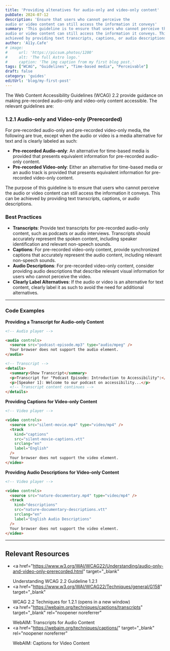 ```yaml
---
title: 'Providing altenatives for audio-only and video-only content'
pubDate: 2024-07-12
description: 'Ensure that users who cannot perceive the
audio or video content can still access the information it conveys'
summary: 'This guideline is to ensure that users who cannot perceive the
audio or video content can still access the information it conveys. This can be
achieved by providing text transcripts, captions, or audio descriptions.'
author: 'A11y.Cafe'
# image:
#     url: 'https://picsum.photos/1200'
#     alt: 'The full Astro logo.'
#     caption: 'The img caption from my first blog post.'
tags: ["WCAG", "Guidelines", "Time-based media", "Perceivable"]
draft: false
category: 'guides'
editUrl: 'blog/my-first-post'
---
```


The Web Content Accessibility Guidelines (WCAG) 2.2 provide guidance on making
pre-recorded audio-only and video-only content accessible. The relevant
guidelines are:

### 1.2.1 Audio-only and Video-only (Prerecorded)

For pre-recorded audio-only and pre-recorded video-only media, the following are
true, except when the audio or video is a media alternative for text and is
clearly labeled as such:

- **Pre-recorded Audio-only**: An alternative for time-based media is provided
  that presents equivalent information for pre-recorded audio-only content.
- **Pre-recorded Video-only**: Either an alternative for time-based media or an
  audio track is provided that presents equivalent information for pre-recorded
  video-only content.

The purpose of this guideline is to ensure that users who cannot perceive the
audio or video content can still access the information it conveys. This can be
achieved by providing text transcripts, captions, or audio descriptions.

### Best Practices

- **Transcripts**: Provide text transcripts for pre-recorded audio-only content,
  such as podcasts or audio interviews. Transcripts should accurately represent
  the spoken content, including speaker identification and relevant non-speech
  sounds.
- **Captions**: For pre-recorded video-only content, provide synchronized
  captions that accurately represent the audio content, including relevant
  non-speech sounds.
- **Audio Descriptions**: For pre-recorded video-only content, consider
  providing audio descriptions that describe relevant visual information for
  users who cannot perceive the video.
- **Clearly Label Alternatives**: If the audio or video is an alternative for
  text content, clearly label it as such to avoid the need for additional
  alternatives.

---

### Code Examples

**Providing a Transcript for Audio-only Content**

```html
<!-- Audio player -->

<audio controls>
  <source src="podcast-episode.mp3" type="audio/mpeg" />
  Your browser does not support the audio element.
</audio>

<!-- Transcript -->
<details>
  <summary>Show Transcript</summary>
  <p>Transcript for "Podcast Episode: Introduction to Accessibility":</p>
  <p>[Speaker 1]: Welcome to our podcast on accessibility...</p>
  <!-- Transcript content continues -->
</details>
```

**Providing Captions for Video-only Content**

```html
<!-- Video player -->

<video controls>
  <source src="silent-movie.mp4" type="video/mp4" />
  <track
    kind="captions"
    src="silent-movie-captions.vtt"
    srclang="en"
    label="English"
  />
  Your browser does not support the video element.
</video>
```

**Providing Audio Descriptions for Video-only Content**

```html
<!-- Video player -->

<video controls>
  <source src="nature-documentary.mp4" type="video/mp4" />
  <track
    kind="descriptions"
    src="nature-documentary-descriptions.vtt"
    srclang="en"
    label="English Audio Descriptions"
  />
  Your browser does not support the video element.
</video>
```

---

## Relevant Resources

- <a
    href="https://www.w3.org/WAI/WCAG22/Understanding/audio-only-and-video-only-prerecorded.html"
    target="_blank"
  >
    Understanding WCAG 2.2 Guideline 1.2.1
  </a>
- <a
    href="https://www.w3.org/WAI/WCAG22/Techniques/general/G158"
    target="_blank"
  >
    WCAG 2.2 Techniques for 1.2.1
  </a>
  (opens in a new window)
- <a
    href="https://webaim.org/techniques/captions/transcripts"
    target="_blank"
    rel="noopener noreferrer"
  >
    WebAIM: Transcripts for Audio Content
  </a>
- <a
    href="https://webaim.org/techniques/captions/"
    target="_blank"
    rel="noopener noreferrer"
  >
    WebAIM: Captions for Video Content
  </a>
